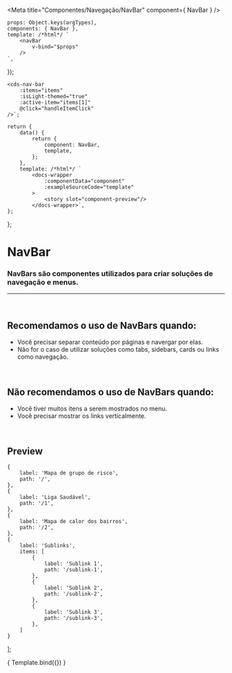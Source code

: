 
<Meta
	title="Componentes/Navegação/NavBar"
	component={ NavBar }
/>

	props: Object.keys(argTypes),
	components: { NavBar },
	template: /*html*/ `
		<navBar
			v-bind="$props" 
		/>
	`,
});

	<cds-nav-bar 
		:items="items"
		:isLight-themed="true"
		:active-item="items[1]"
		@click="handleItemClick"
	/>`;

	return {
		data() {
			return {
				component: NavBar,
				template,
			};
		},
		template: /*html*/ `
			<docs-wrapper
				:componentData="component"
				:exampleSourceCode="template"
			>
				<story slot="component-preview"/>
			</docs-wrapper>`,
	};
};

# NavBar

### NavBars são componentes utilizados para criar soluções de navegação e menus.
---
<br />

## Recomendamos o uso de NavBars quando:
- Você precisar separar conteúdo por páginas e navergar por elas.
- Não for o caso de utilizar soluções como tabs, sidebars, cards ou links como navegação.

<br />

## Não recomendamos o uso de NavBars quando:
- Você tiver muitos itens a serem mostrados no menu.
- Você precisar mostrar os links verticalmente.

<br />

## Preview

	{
		label: 'Mapa de grupo de risco',
		path: '/',
	},
	{
		label: 'Liga Saudável',
		path: '/1',
	},
	{
		label: 'Mapa de calor dos bairros',
		path: '/2',
	},
	{
		label: 'Sublinks',
		items: [
			{
				label: 'Sublink 1',
				path: '/sublink-1',
			},
			{
				label: 'Sublink 2',
				path: '/sublink-2',
			},
			{
				label: 'Sublink 3',
				path: '/sublink-3',
			},
		]
	}
];

<Canvas>
	<Story
		name="NavBar"
		decorators={[docsDecorator]}
		args={{
			items,
			isLightThemed: true,
			activeItem: items[1],
		}}
	>
		{ Template.bind({}) }
	</Story>
</Canvas>

<ArgsTable story="NavBar" />
